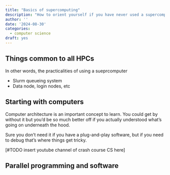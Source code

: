 ```yaml
---
title: "Basics of supercomputing"
description: "How to orient yourself if you have never used a supercomputer"
author: ''
date: '2024-08-30'
categories: 
  - computer science
draft: yes
---
```



## Things common to all HPCs
In other words, the practicalities of using a sueprcomputer

- Slurm queueing system
- Data node, login nodes, etc

## Starting with computers

Computer architecture is an important concept to learn. You could get by without it but you'd be so much better off if you actually understood what's going on underneath the hood. 

Sure you don't need it if you have a plug-and-play software, but if you need to debug that's where things get tricky. 

[#TODO insert youtube channel of crash course CS here]

## Parallel programming and software